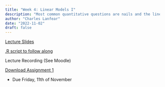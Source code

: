 ```yaml
---
title: "Week 4: Linear Models I"
description: "Most common quantitative questions are nails and the linear model is an excellent hammer"
author: "Charles Lanfear"
date: "2022-11-02"
draft: false
---
```


[Lecture Slides](https://clanfear.github.io/ioc_iqa/_lectures/4_linear-models-i/slides_linear-models-i.html)

[.R script to follow along](https://clanfear.github.io/ioc_iqa/_lectures/4_linear-models-i/slides_linear-models-i.R)

Lecture Recording (See Moodle)

[Download Assignment 1](https://clanfear.github.io/ioc_iqa/_assignments/assignment-1.docx)

* Due Friday, 11th of November